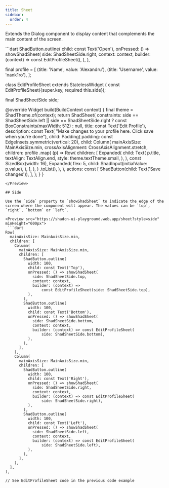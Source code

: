 ```yaml
---
title: Sheet
sidebar:
  order: 4
---
```


Extends the Dialog component to display content that complements the main content of the screen.

<Preview src="https://shadcn-ui-playground.web.app/sheet?style=primary" minHeight="600px">
 ```dart
ShadButton.outline(
  child: const Text('Open'),
  onPressed: () => showShadSheet(
    side: ShadSheetSide.right,
    context: context,
    builder: (context) => const EditProfileSheet(),
  ),
),

final profile = [
  (title: 'Name', value: 'Alexandru'),
  (title: 'Username', value: 'nank1ro'),
];

class EditProfileSheet extends StatelessWidget {
  const EditProfileSheet({super.key, required this.side});

  final ShadSheetSide side;

  @override
  Widget build(BuildContext context) {
    final theme = ShadTheme.of(context);
    return ShadSheet(
      constraints: side == ShadSheetSide.left || side == ShadSheetSide.right
          ? const BoxConstraints(maxWidth: 512)
          : null,
      title: const Text('Edit Profile'),
      description: const Text(
          "Make changes to your profile here. Click save when you're done"),
      child: Padding(
        padding: const EdgeInsets.symmetric(vertical: 20),
        child: Column(
          mainAxisSize: MainAxisSize.min,
          crossAxisAlignment: CrossAxisAlignment.stretch,
          children: profile
              .map(
                (p) => Row(
                  children: [
                    Expanded(
                      child: Text(
                        p.title,
                        textAlign: TextAlign.end,
                        style: theme.textTheme.small,
                      ),
                    ),
                    const SizedBox(width: 16),
                    Expanded(
                      flex: 5,
                      child: ShadInput(initialValue: p.value),
                    ),
                  ],
                ),
              )
              .toList(),
        ),
      ),
      actions: const [
        ShadButton(child: Text('Save changes')),
      ],
    );
  }
}
```
</Preview>

## Side

Use the `side` property to `showShadSheet` to indicate the edge of the screen where the component will appear. The values can be `top`, `right`, `bottom` or `left`.

<Preview src="https://shadcn-ui-playground.web.app/sheet?style=side" minHeight="600px">
 ```dart
Row(
  mainAxisSize: MainAxisSize.min,
  children: [
    Column(
      mainAxisSize: MainAxisSize.min,
      children: [
        ShadButton.outline(
          width: 100,
          child: const Text('Top'),
          onPressed: () => showShadSheet(
            side: ShadSheetSide.top,
            context: context,
            builder: (context) =>
                const EditProfileSheet(side: ShadSheetSide.top),
          ),
        ),
        ShadButton.outline(
          width: 100,
          child: const Text('Bottom'),
          onPressed: () => showShadSheet(
            side: ShadSheetSide.bottom,
            context: context,
            builder: (context) => const EditProfileSheet(
                side: ShadSheetSide.bottom),
          ),
        ),
      ],
    ),
    Column(
      mainAxisSize: MainAxisSize.min,
      children: [
        ShadButton.outline(
          width: 100,
          child: const Text('Right'),
          onPressed: () => showShadSheet(
            side: ShadSheetSide.right,
            context: context,
            builder: (context) => const EditProfileSheet(
                side: ShadSheetSide.right),
          ),
        ),
        ShadButton.outline(
          width: 100,
          child: const Text('Left'),
          onPressed: () => showShadSheet(
            side: ShadSheetSide.left,
            context: context,
            builder: (context) => const EditProfileSheet(
                side: ShadSheetSide.left),
          ),
        ),
      ],
    ),
  ],
),

// See EditProfileSheet code in the previous code example
```
</Preview>

